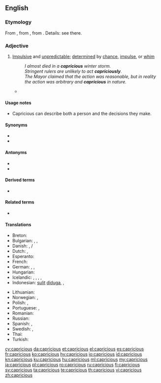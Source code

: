 ==English==

===Etymology===
From {{etyl|fr|en}} {{m|fr|capricieux}}, from {{etyl|it|en}} {{m|it|capriccioso}}, from {{etyl|it|en}} {{m|it|capriccio}}. Details: see there.

===Adjective===
{{en-adj}}

# [[impulsive|Impulsive]] and [[unpredictable]]; [[determined]] by [[chance]], [[impulse]], or [[whim]]
#: ''I almost died in a '''capricious''' winter storm.''
#: ''Stringent rulers are unlikely to act '''capriciously'''.''
#: ''The Mayor claimed that the action was reasonable, but in reality the action was arbitrary and '''capricious''' in nature.''
#* {{quote-book|passage="'''Capricious'''?" And at this monsieur began to laugh. "Oh no, I'm not '''capricious'''. I am very faithful. I am very constant. Comprenez?"|title=[[S:The American/Chapter I|The American]]|author=Henry James|year=1877}}

====Usage notes====
* Capricious can describe both a person and the decisions they make.

====Synonyms====
* {{l|en|whimsical}}
* {{l|en|arbitrary}}

====Antonyms====
* {{l|en|conscientious}}
* {{l|en|rigorous}}

====Derived terms====
* {{l|en|capriciously}}

====Related terms====
* {{l|en|caprice}}

====Translations====
{{trans-top|Impulsive and unpredictable; determined by chance, impulse, or whim}}
* Breton: {{t+|br|froudennek}}
* Bulgarian: {{t+|bg|капризен}}, {{t+|bg|непостоянен}}, {{t|bg|непредвидим}}
* Danish: {{t|da|uberegnelig}}, {{t|da|uforudsigbar}}/{{t|da|uforutsigbar}}
* Dutch: {{t+|nl|grillig}}, {{t+|nl|wispelturig}}
* Esperanto: {{t|eo|kaprica}}
* French: {{t+|fr|capricieux}}
* German: {{t+|de|kapriziös}}, {{t|de|launenhaft}}, {{t+|de|unberechenbar}}
* Hungarian: {{t+|hu|szeszélyes}}
* Icelandic: {{t|is|duttlungasamur|m}}, {{t+|is|mislyndur|m}}, {{t+|is|kenjóttur|m}}, {{t|is|dyntóttur|m}}, {{t|is|duttlungafullur|m}}
* Indonesian: [[sulit]] [[duga|diduga]], {{t+|id|licin}}, {{t+|id|licik}}
{{trans-mid}}
* Lithuanian: {{t|lt|įnoringas}}
* Norwegian: {{t|no|uberegnelig}}, {{t|no|uforutsigbar}}
* Polish: {{t+|pl|nagły|m}}, {{t+|pl|kapryśny}}
* Portuguese: {{t|pt|impulsivo}}, {{t+|pt|imprevisível}}
* Romanian: {{t+|ro|capricios}}
* Russian: {{t+|ru|капризный|m}}
* Spanish: {{t+|es|caprichoso}}, {{t|es|antojadizo}}
* Swedish: {{t+|sv|oberäknelig}}, {{t+|sv|oförutsägbar}}
* Thai: {{t|th|ตามอำเภอใจ|tr=tāmxảp̣hexcı|sc=Thai}}
* Turkish: {{t+|tr|kaprisli}}
{{trans-bottom}}

[[cy:capricious]]
[[da:capricious]]
[[et:capricious]]
[[el:capricious]]
[[es:capricious]]
[[fr:capricious]]
[[ko:capricious]]
[[hy:capricious]]
[[io:capricious]]
[[id:capricious]]
[[kn:capricious]]
[[ku:capricious]]
[[hu:capricious]]
[[ml:capricious]]
[[my:capricious]]
[[ja:capricious]]
[[pl:capricious]]
[[ro:capricious]]
[[ru:capricious]]
[[fi:capricious]]
[[sv:capricious]]
[[ta:capricious]]
[[te:capricious]]
[[th:capricious]]
[[vi:capricious]]
[[zh:capricious]]